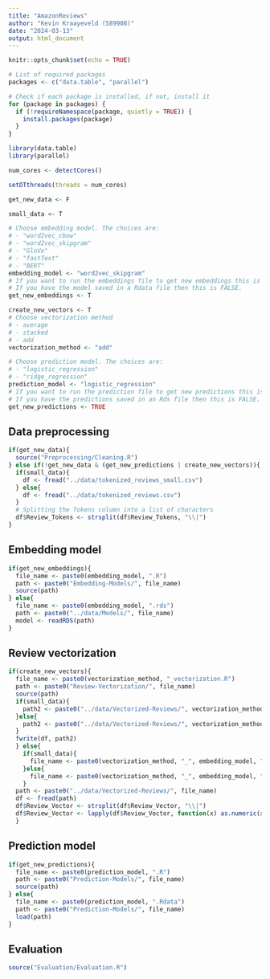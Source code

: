 ```yaml
---
title: "AmazonReviews"
author: "Kevin Kraayeveld (589908)"
date: "2024-03-13"
output: html_document
---
```


```r
knitr::opts_chunk$set(echo = TRUE)

# List of required packages
packages <- c("data.table", "parallel")

# Check if each package is installed, if not, install it
for (package in packages) {
  if (!requireNamespace(package, quietly = TRUE)) {
    install.packages(package)
  }
}

library(data.table)
library(parallel)

num_cores <- detectCores()

setDTthreads(threads = num_cores)
```

```r
get_new_data <- F

small_data <- T

# Choose embedding model. The choices are:
# - "word2vec_cbow"
# - "word2vec_skipgram"
# - "GloVe"
# - "fastText"
# - "BERT"
embedding_model <- "word2vec_skipgram"
# If you want to run the embeddings file to get new embeddings this is TRUE. 
# If you have the model saved in a Rdata file then this is FALSE.
get_new_embeddings <- T

create_new_vectors <- T
# Choose vectorization method
# - average
# - stacked
# - add
vectorization_method <- "add"

# Choose prediction model. The choices are:
# - "logistic_regression"
# - "ridge_regression"
prediction_model <- "logistic_regression"
# If you want to run the prediction file to get new predictions this is TRUE. 
# If you have the predictions saved in an Rds file then this is FALSE.
get_new_predictions <- TRUE
```

## Data preprocessing

```r
if(get_new_data){
  source("Preprocessing/Cleaning.R")
} else if(!get_new_data & (get_new_predictions | create_new_vectors)){
  if(small_data){
    df <- fread("../data/tokenized_reviews_small.csv")
  } else{
    df <- fread("../data/tokenized_reviews.csv")
  }
  # Splitting the Tokens column into a list of characters
  df$Review_Tokens <- strsplit(df$Review_Tokens, "\\|")
}
```

## Embedding model

```r
if(get_new_embeddings){
  file_name <- paste0(embedding_model, ".R")
  path <- paste0("Embedding-Models/", file_name)
  source(path)
} else{
  file_name <- paste0(embedding_model, ".rds")
  path <- paste0("../data/Models/", file_name)
  model <- readRDS(path)
}
```

## Review vectorization

```r
if(create_new_vectors){
  file_name <- paste0(vectorization_method, "_vectorization.R")
  path <- paste0("Review-Vectorization/", file_name)
  source(path)
  if(small_data){
    path2 <- paste0("../data/Vectorized-Reviews/", vectorization_method,"_", embedding_model, "_small.csv")
  }else{
    path2 <- paste0("../data/Vectorized-Reviews/", vectorization_method,"_", embedding_model, ".csv")
  }
  fwrite(df, path2)
  } else{
    if(small_data){
      file_name <- paste0(vectorization_method, "_", embedding_model, "_small.csv")
    }else{
      file_name <- paste0(vectorization_method, "_", embedding_model, ".csv")
    }
  path <- paste0("../data/Vectorized-Reviews/", file_name)
  df <- fread(path)
  df$Review_Vector <- strsplit(df$Review_Vector, "\\|")
  df$Review_Vector <- lapply(df$Review_Vector, function(x) as.numeric(x))
  }
```

## Prediction model

```r
if(get_new_predictions){
  file_name <- paste0(prediction_model, ".R")
  path <- paste0("Prediction-Models/", file_name)
  source(path)
} else{
  file_name <- paste0(prediction_model, ".Rdata")
  path <- paste0("Prediction-Models/", file_name)
  load(path)
}
```

## Evaluation

```r
source("Evaluation/Evaluation.R")
```